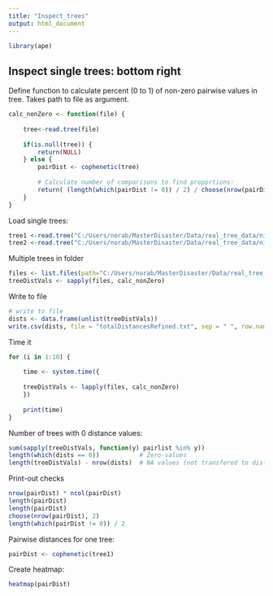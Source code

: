 ---
title: "Inspect_trees"
output: html_document
---


```{r}
library(ape)
```



## Inspect single trees: bottom right


Define function to calculate percent (0 to 1) of non-zero pairwise values 
in tree. Takes path to file as argument. 
```{r}
calc_nonZero <- function(file) {
  
    tree<-read.tree(file)
    
    if(is.null(tree)) {
        return(NULL)
    } else {
        pairDist <- cophenetic(tree)
      
        # Calculate number of comparisons to find proportions:
        return( (length(which(pairDist != 0)) / 2) / choose(nrow(pairDist), 2))
    }
}
```


Load single trees: 
```{r}
tree1 <-read.tree("C:/Users/norab/MasterDisaster/Data/real_tree_data/ninja_trees/ENSG00000232062___DQA1_HUMAN__full_aln.tre")
tree2 <-read.tree("C:/Users/norab/MasterDisaster/Data/real_tree_data/ninja_trees/ENSG00000144118___RALB_HUMAN__full_aln.tre")
```


Multiple trees in folder 
```{r}
files <- list.files(path="C:/Users/norab/MasterDisaster/Data/real_tree_data/ninja_trees", pattern="*.tre", full.names=TRUE, recursive=FALSE)
treeDistVals <- sapply(files, calc_nonZero)
```

Write to file
```{r}
# write to file
dists <- data.frame(unlist(treeDistVals))
write.csv(dists, file = "totalDistancesRefined.txt", sep = " ", row.names = TRUE)
```

Time it
```{r}
for (i in 1:10) {
  
    time <- system.time({
    
    treeDistVals <- lapply(files, calc_nonZero)
    })
    
    print(time)
}
```


Number of trees with 0 distance values:
```{r}
sum(sapply(treeDistVals, function(y) pairlist %in% y))
length(which(dists == 0))           # Zero-values
length(treeDistVals) - nrow(dists)  # NA values (not transfered to dists)
```

Print-out checks
```{r}
nrow(pairDist) * ncol(pairDist)
length(pairDist)
length(pairDist)
choose(nrow(pairDist), 2)
length(which(pairDist != 0)) / 2
```


Pairwise distances for one tree: 
```{r}
pairDist <- cophenetic(tree1)
```


Create heatmap: 
```{r}
heatmap(pairDist)
```